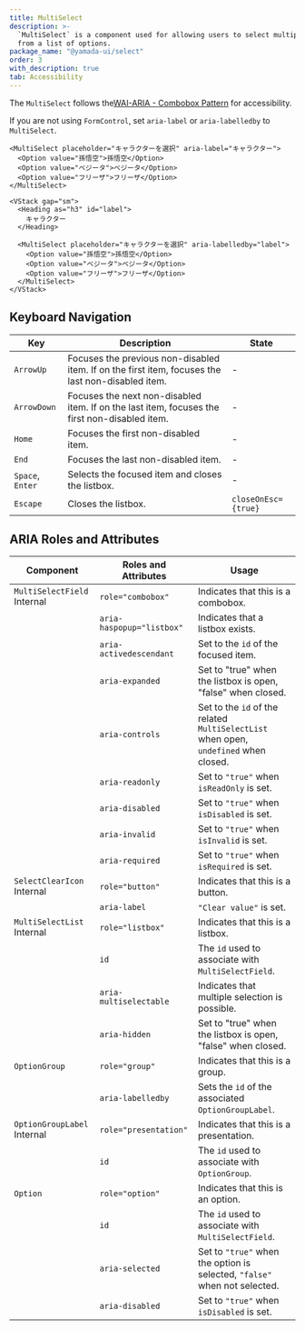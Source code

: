 ```yaml
---
title: MultiSelect
description: >-
  `MultiSelect` is a component used for allowing users to select multiple values
  from a list of options.
package_name: "@yamada-ui/select"
order: 3
with_description: true
tab: Accessibility
---
```


The `MultiSelect` follows the[WAI-ARIA - Combobox Pattern](https://www.w3.org/WAI/ARIA/apg/patterns/combobox/) for accessibility.

If you are not using `FormControl`, set `aria-label` or `aria-labelledby` to `MultiSelect`.

```tsx live=false
<MultiSelect placeholder="キャラクターを選択" aria-label="キャラクター">
  <Option value="孫悟空">孫悟空</Option>
  <Option value="ベジータ">ベジータ</Option>
  <Option value="フリーザ">フリーザ</Option>
</MultiSelect>
```

```tsx live=false
<VStack gap="sm">
  <Heading as="h3" id="label">
    キャラクター
  </Heading>

  <MultiSelect placeholder="キャラクターを選択" aria-labelledby="label">
    <Option value="孫悟空">孫悟空</Option>
    <Option value="ベジータ">ベジータ</Option>
    <Option value="フリーザ">フリーザ</Option>
  </MultiSelect>
</VStack>
```

## Keyboard Navigation

| Key              | Description                                                                                       | State               |
| ---------------- | ------------------------------------------------------------------------------------------------- | ------------------- |
| `ArrowUp`        | Focuses the previous non-disabled item. If on the first item, focuses the last non-disabled item. | -                   |
| `ArrowDown`      | Focuses the next non-disabled item. If on the last item, focuses the first non-disabled item.     | -                   |
| `Home`           | Focuses the first non-disabled item.                                                              | -                   |
| `End`            | Focuses the last non-disabled item.                                                               | -                   |
| `Space`, `Enter` | Selects the focused item and closes the listbox.                                                  | -                   |
| `Escape`         | Closes the listbox.                                                                               | `closeOnEsc={true}` |

## ARIA Roles and Attributes

| Component                              | Roles and Attributes      | Usage                                                                                |
| -------------------------------------- | ------------------------- | ------------------------------------------------------------------------------------ |
| `MultiSelectField` <Tag>Internal</Tag> | `role="combobox"`         | Indicates that this is a combobox.                                                   |
|                                        | `aria-haspopup="listbox"` | Indicates that a listbox exists.                                                     |
|                                        | `aria-activedescendant`   | Set to the `id` of the focused item.                                                 |
|                                        | `aria-expanded`           | Set to "true" when the listbox is open, "false" when closed.                         |
|                                        | `aria-controls`           | Set to the `id` of the related `MultiSelectList` when open, `undefined` when closed. |
|                                        | `aria-readonly`           | Set to `"true"` when `isReadOnly` is set.                                            |
|                                        | `aria-disabled`           | Set to `"true"` when `isDisabled` is set.                                            |
|                                        | `aria-invalid`            | Set to `"true"` when `isInvalid` is set.                                             |
|                                        | `aria-required`           | Set to `"true"` when `isRequired` is set.                                            |
| `SelectClearIcon` <Tag>Internal</Tag>  | `role="button"`           | Indicates that this is a button.                                                     |
|                                        | `aria-label`              | `"Clear value"` is set.                                                              |
| `MultiSelectList` <Tag>Internal</Tag>  | `role="listbox"`          | Indicates that this is a listbox.                                                    |
|                                        | `id`                      | The `id` used to associate with `MultiSelectField`.                                  |
|                                        | `aria-multiselectable`    | Indicates that multiple selection is possible.                                       |
|                                        | `aria-hidden`             | Set to "true" when the listbox is open, "false" when closed.                         |
| `OptionGroup`                          | `role="group"`            | Indicates that this is a group.                                                      |
|                                        | `aria-labelledby`         | Sets the `id` of the associated `OptionGroupLabel`.                                  |
| `OptionGroupLabel` <Tag>Internal</Tag> | `role="presentation"`     | Indicates that this is a presentation.                                               |
|                                        | `id`                      | The `id` used to associate with `OptionGroup`.                                       |
| `Option`                               | `role="option"`           | Indicates that this is an option.                                                    |
|                                        | `id`                      | The `id` used to associate with `MultiSelectField`.                                  |
|                                        | `aria-selected`           | Set to `"true"` when the option is selected, `"false"` when not selected.            |
|                                        | `aria-disabled`           | Set to `"true"` when `isDisabled` is set.                                            |
